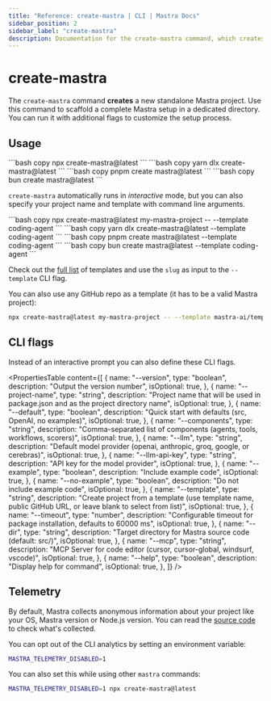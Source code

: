 ```yaml
---
title: "Reference: create-mastra | CLI | Mastra Docs"
sidebar_position: 2
sidebar_label: "create-mastra"
description: Documentation for the create-mastra command, which creates a new Mastra project with interactive setup options.
---
```



# create-mastra

The `create-mastra` command **creates** a new standalone Mastra project. Use this command to scaffold a complete Mastra setup in a dedicated directory. You can run it with additional flags to customize the setup process.

## Usage

<Tabs>
  <TabItem value="npm" label="npm">
    ```bash copy
    npx create-mastra@latest
    ```
  </TabItem>
  <TabItem value="yarn" label="yarn">
    ```bash copy
    yarn dlx create-mastra@latest
    ```
  </TabItem>
  <TabItem value="pnpm" label="pnpm">
    ```bash copy
    pnpm create mastra@latest
    ```
  </TabItem>
  <TabItem value="bun" label="bun">
    ```bash copy
    bun create mastra@latest
    ```
  </TabItem>
</Tabs>

`create-mastra` automatically runs in _interactive_ mode, but you can also specify your project name and template with command line arguments.

<Tabs>
  <TabItem value="npm" label="npm">
    ```bash copy
    npx create-mastra@latest my-mastra-project -- --template coding-agent
    ```
  </TabItem>
  <TabItem value="yarn" label="yarn">
    ```bash copy
    yarn dlx create-mastra@latest --template coding-agent
    ```
  </TabItem>
  <TabItem value="pnpm" label="pnpm">
    ```bash copy
    pnpm create mastra@latest --template coding-agent
    ```
  </TabItem>
  <TabItem value="bun" label="bun">
    ```bash copy
    bun create mastra@latest --template coding-agent
    ```
  </TabItem>
</Tabs>

Check out the [full list](https://mastra.ai/api/templates.json) of templates and use the `slug` as input to the `--template` CLI flag.

You can also use any GitHub repo as a template (it has to be a valid Mastra project):

```bash
npx create-mastra@latest my-mastra-project -- --template mastra-ai/template-coding-agent
```

## CLI flags

Instead of an interactive prompt you can also define these CLI flags.

<PropertiesTable
  content={[
    {
      name: "--version",
      type: "boolean",
      description: "Output the version number",
      isOptional: true,
    },
    {
      name: "--project-name",
      type: "string",
      description:
        "Project name that will be used in package.json and as the project directory name",
      isOptional: true,
    },
    {
      name: "--default",
      type: "boolean",
      description: "Quick start with defaults (src, OpenAI, no examples)",
      isOptional: true,
    },
    {
      name: "--components",
      type: "string",
      description:
        "Comma-separated list of components (agents, tools, workflows, scorers)",
      isOptional: true,
    },
    {
      name: "--llm",
      type: "string",
      description:
        "Default model provider (openai, anthropic, groq, google, or cerebras)",
      isOptional: true,
    },
    {
      name: "--llm-api-key",
      type: "string",
      description: "API key for the model provider",
      isOptional: true,
    },
    {
      name: "--example",
      type: "boolean",
      description: "Include example code",
      isOptional: true,
    },
    {
      name: "--no-example",
      type: "boolean",
      description: "Do not include example code",
      isOptional: true,
    },
    {
      name: "--template",
      type: "string",
      description:
        "Create project from a template (use template name, public GitHub URL, or leave blank to select from list)",
      isOptional: true,
    },
    {
      name: "--timeout",
      type: "number",
      description:
        "Configurable timeout for package installation, defaults to 60000 ms",
      isOptional: true,
    },
    {
      name: "--dir",
      type: "string",
      description: "Target directory for Mastra source code (default: src/)",
      isOptional: true,
    },
    {
      name: "--mcp",
      type: "string",
      description:
        "MCP Server for code editor (cursor, cursor-global, windsurf, vscode)",
      isOptional: true,
    },
    {
      name: "--help",
      type: "boolean",
      description: "Display help for command",
      isOptional: true,
    },
  ]}
/>

## Telemetry

By default, Mastra collects anonymous information about your project like your OS, Mastra version or Node.js version. You can read the [source code](https://github.com/mastra-ai/mastra/blob/main/packages/cli/src/analytics/index.ts) to check what's collected.

You can opt out of the CLI analytics by setting an environment variable:

```bash copy
MASTRA_TELEMETRY_DISABLED=1
```

You can also set this while using other `mastra` commands:

```bash copy
MASTRA_TELEMETRY_DISABLED=1 npx create-mastra@latest
```
